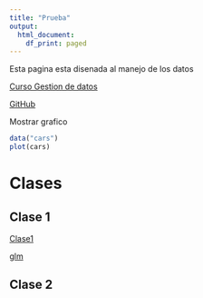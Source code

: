 ---
title: "Prueba"
output:
  html_document:
    df_print: paged
---

Esta pagina esta disenada al manejo de los datos


[Curso Gestion de datos](https://www.hnbiology.org/gestion-de-datos)

[GitHub](https://www.github.com/)


Mostrar grafico



```{r}
data("cars")
plot(cars)

```



# Clases {.panel-tabset}

## Clase 1 

[Clase1](clase1.html)

[glm](glm.html)

## Clase 2




